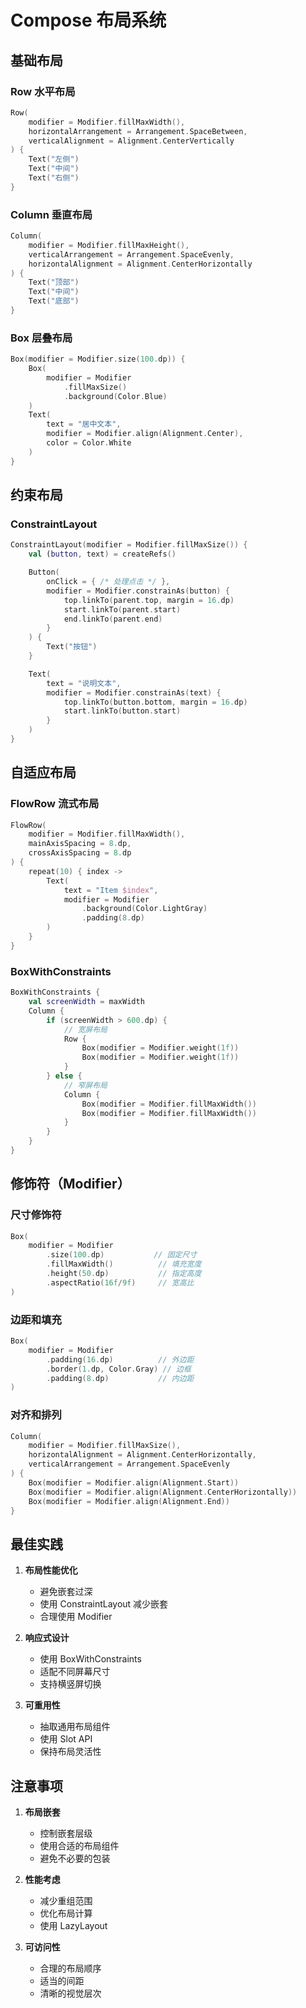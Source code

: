 # Compose 布局系统

## 基础布局

### Row 水平布局
```kotlin
Row(
    modifier = Modifier.fillMaxWidth(),
    horizontalArrangement = Arrangement.SpaceBetween,
    verticalAlignment = Alignment.CenterVertically
) {
    Text("左侧")
    Text("中间")
    Text("右侧")
}
```

### Column 垂直布局
```kotlin
Column(
    modifier = Modifier.fillMaxHeight(),
    verticalArrangement = Arrangement.SpaceEvenly,
    horizontalAlignment = Alignment.CenterHorizontally
) {
    Text("顶部")
    Text("中间")
    Text("底部")
}
```

### Box 层叠布局
```kotlin
Box(modifier = Modifier.size(100.dp)) {
    Box(
        modifier = Modifier
            .fillMaxSize()
            .background(Color.Blue)
    )
    Text(
        text = "居中文本",
        modifier = Modifier.align(Alignment.Center),
        color = Color.White
    )
}
```

## 约束布局

### ConstraintLayout
```kotlin
ConstraintLayout(modifier = Modifier.fillMaxSize()) {
    val (button, text) = createRefs()

    Button(
        onClick = { /* 处理点击 */ },
        modifier = Modifier.constrainAs(button) {
            top.linkTo(parent.top, margin = 16.dp)
            start.linkTo(parent.start)
            end.linkTo(parent.end)
        }
    ) {
        Text("按钮")
    }

    Text(
        text = "说明文本",
        modifier = Modifier.constrainAs(text) {
            top.linkTo(button.bottom, margin = 16.dp)
            start.linkTo(button.start)
        }
    )
}
```

## 自适应布局

### FlowRow 流式布局
```kotlin
FlowRow(
    modifier = Modifier.fillMaxWidth(),
    mainAxisSpacing = 8.dp,
    crossAxisSpacing = 8.dp
) {
    repeat(10) { index ->
        Text(
            text = "Item $index",
            modifier = Modifier
                .background(Color.LightGray)
                .padding(8.dp)
        )
    }
}
```

### BoxWithConstraints
```kotlin
BoxWithConstraints {
    val screenWidth = maxWidth
    Column {
        if (screenWidth > 600.dp) {
            // 宽屏布局
            Row {
                Box(modifier = Modifier.weight(1f))
                Box(modifier = Modifier.weight(1f))
            }
        } else {
            // 窄屏布局
            Column {
                Box(modifier = Modifier.fillMaxWidth())
                Box(modifier = Modifier.fillMaxWidth())
            }
        }
    }
}
```

## 修饰符（Modifier）

### 尺寸修饰符
```kotlin
Box(
    modifier = Modifier
        .size(100.dp)           // 固定尺寸
        .fillMaxWidth()          // 填充宽度
        .height(50.dp)           // 指定高度
        .aspectRatio(16f/9f)     // 宽高比
)
```

### 边距和填充
```kotlin
Box(
    modifier = Modifier
        .padding(16.dp)          // 外边距
        .border(1.dp, Color.Gray) // 边框
        .padding(8.dp)           // 内边距
)
```

### 对齐和排列
```kotlin
Column(
    modifier = Modifier.fillMaxSize(),
    horizontalAlignment = Alignment.CenterHorizontally,
    verticalArrangement = Arrangement.SpaceEvenly
) {
    Box(modifier = Modifier.align(Alignment.Start))
    Box(modifier = Modifier.align(Alignment.CenterHorizontally))
    Box(modifier = Modifier.align(Alignment.End))
}
```

## 最佳实践

1. **布局性能优化**
   - 避免嵌套过深
   - 使用 ConstraintLayout 减少嵌套
   - 合理使用 Modifier

2. **响应式设计**
   - 使用 BoxWithConstraints
   - 适配不同屏幕尺寸
   - 支持横竖屏切换

3. **可重用性**
   - 抽取通用布局组件
   - 使用 Slot API
   - 保持布局灵活性

## 注意事项

1. **布局嵌套**
   - 控制嵌套层级
   - 使用合适的布局组件
   - 避免不必要的包装

2. **性能考虑**
   - 减少重组范围
   - 优化布局计算
   - 使用 LazyLayout

3. **可访问性**
   - 合理的布局顺序
   - 适当的间距
   - 清晰的视觉层次